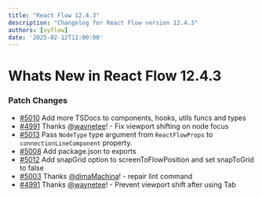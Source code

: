 ```yaml
---
title: "React Flow 12.4.3"
description: "Changelog for React Flow version 12.4.3"
authors: [xyflow]
date: '2025-02-12T12:00:00'
---
```

# Whats New in React Flow 12.4.3
### Patch Changes
-   [#5010](https://github.com/xyflow/xyflow/pull/5010) Add more TSDocs to components, hooks, utils funcs and types
-   [#4991](https://github.com/xyflow/xyflow/pull/4991) Thanks [@waynetee](https://github.com/waynetee)! - Fix viewport shifting on node focus
-   [#5013](https://github.com/xyflow/xyflow/pull/5013) Pass `NodeType` type argument from `ReactFlowProps` to `connectionLineComponent` property.
-   [#5008](https://github.com/xyflow/xyflow/pull/5008) Add package.json to exports
-   [#5012](https://github.com/xyflow/xyflow/pull/5012) Add snapGrid option to screenToFlowPosition and set snapToGrid to false
-   [#5003](https://github.com/xyflow/xyflow/pull/5003) Thanks [@dimaMachina](https://github.com/dimaMachina)! - repair lint command
-   [#4991](https://github.com/xyflow/xyflow/pull/4991) Thanks [@waynetee](https://github.com/waynetee)! - Prevent viewport shift after using Tab

